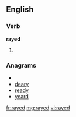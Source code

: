 ==English==

===Verb===
'''rayed'''

# {{past of|[[ray]]}}

===Anagrams===
* {{alphagram|adery}}
* [[deary#English|deary]]
* [[ready#English|ready]]
* [[yeard#English|yeard]]

[[fr:rayed]]
[[mg:rayed]]
[[vi:rayed]]